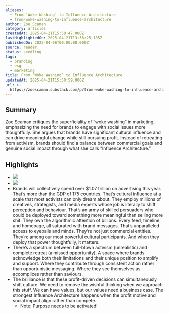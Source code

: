 ```yaml
---
aliases:
  - From ‘Woke Washing’ to Influence Architecture
  - from-woke-washing-to-influence-architecture
author: Zoe Scaman
category: articles
createdAt: 2025-04-21T15:50:47.000Z
lastHighlightedOn: 2025-04-21T13:36:25.185Z
publishedOn: 2025-04-06T00:00:00.000Z
source: reader
status: seedling
tags:
  - branding
  - esg
  - marketing
title: From ‘Woke Washing’ to Influence Architecture
updatedAt: 2025-04-21T15:50:59.000Z
url: >-
  https://zoescaman.substack.com/p/from-woke-washing-to-influence-architecture?utm_source=post-email-title&publication_id=35235&post_id=160703653&utm_campaign=email-post-title&isFreemail=true&r=og9hp&triedRedirect=true&utm_medium=email
---
```

## Summary

Zoe Scaman critiques the superficiality of “woke washing” in marketing, emphasizing the need for brands to engage with social issues more thoughtfully. She argues that brands have significant cultural influence and can drive meaningful change while still pursuing profit. Instead of retreating from activism, brands should find a balance between commercial goals and genuine social impact through what she calls “Influence Architecture.”

## Highlights

- ![](https://substackcdn.com/image/fetch/w_1456,c_limit,f_auto,q_auto:good,fl_progressive:steep/https%3A%2F%2Fsubstack-post-media.s3.amazonaws.com%2Fpublic%2Fimages%2F24024598-19e4-4109-825d-129588113d55_1920x1080.gif)
- ![](https://substackcdn.com/image/fetch/w_1456,c_limit,f_auto,q_auto:good,fl_progressive:steep/https%3A%2F%2Fsubstack-post-media.s3.amazonaws.com%2Fpublic%2Fimages%2F24024598-19e4-4109-825d-129588113d55_1920x1080.gif)
- Brands will collectively spend over $1.07 trillion on advertising this year. That’s more than the GDP of 175 countries. That’s cultural influence at a scale that most activists can only dream about.
  They employ millions of creatives, strategists, and media experts whose job is literally to shift perception and behaviour. That’s an army of skilled persuaders who could be deployed toward something more meaningful than selling more shit.
  They own the algorithmic attention of billions. Every feed, timeline, and homepage, all saturated with brand messages. That’s unparalleled access to eyeballs and minds.
  They’re not just commercial entities. They’re among our most powerful cultural participants. And when they deploy that power thoughtfully, it matters.
- There’s a spectrum between full-blown activism (unrealistic) and complete retreat (a missed opportunity). A space where brands acknowledge both their limitations and their unique position to amplify and support. Where they contribute through consistent action rather than opportunistic messaging. Where they see themselves as accomplices rather than saviours.
- The brilliance is that these profit-driven decisions can simultaneously shift culture. We need to remove the wishful thinking when we approach this stuff. We can have values, but our values need a business case. The strongest Influence Architecture happens when the profit motive and social impact align rather than compete.
    - Note: Purpose needs to be activated!
